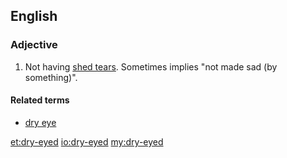 ==English==

===Adjective===
{{en-adj|head=[[dry]]-[[eyed]]|-}}

# Not having [[shed tears]]. Sometimes implies "not made sad (by something)".

====Related terms====
* [[dry eye]]

[[et:dry-eyed]]
[[io:dry-eyed]]
[[my:dry-eyed]]